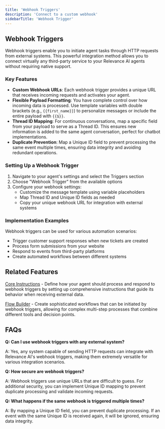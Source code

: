 ```yaml
---
title: 'Webhook Triggers'
description: 'Connect to a custom webhook'
sidebarTitle: 'Webhook Trigger'
---
```


## Webhook Triggers

Webhook triggers enable you to initiate agent tasks through HTTP requests from external systems. This powerful integration method allows you to connect virtually any third-party service to your Relevance AI agents without requiring native support.

### Key Features

- **Custom Webhook URLs**: Each webhook trigger provides a unique URL that receives incoming requests and activates your agent.
- **Flexible Payload Formatting**: You have complete control over how incoming data is processed. Use template variables with double brackets (e.g., `{{first_name}}`) to personalize messages or include the entire payload with `{{$}}`.
- **Thread ID Mapping**: For continuous conversations, map a specific field from your payload to serve as a Thread ID. This ensures new information is added to the same agent conversation, perfect for chatbot implementations.
- **Duplicate Prevention**: Map a Unique ID field to prevent processing the same event multiple times, ensuring data integrity and avoiding redundant operations.

### Setting Up a Webhook Trigger

1. Navigate to your agent's settings and select the Triggers section
2. Choose "Webhook Trigger" from the available options
3. Configure your webhook settings:
    - Customize the message template using variable placeholders
    - Map Thread ID and Unique ID fields as needed
    - Copy your unique webhook URL for integration with external systems

### Implementation Examples

Webhook triggers can be used for various automation scenarios:

- Trigger customer support responses when new tickets are created
- Process form submissions from your website
- Respond to events from third-party platforms
- Create automated workflows between different systems

## Related Features

[Core Instructions](https://relevanceai.com/docs/agent/customise-agent/core-instructions) - Define how your agent should process and respond to webhook triggers by setting up comprehensive instructions that guide its behavior when receiving external data.

[Flow Builder](https://relevanceai.com/docs/agent/customise-agent/flowbuilder) - Create sophisticated workflows that can be initiated by webhook triggers, allowing for complex multi-step processes that combine different tools and decision points.

## FAQs

**Q: Can I use webhook triggers with any external system?**

A: Yes, any system capable of sending HTTP requests can integrate with Relevance AI's webhook triggers, making them extremely versatile for various integration scenarios.

**Q: How secure are webhook triggers?**

A: Webhook triggers use unique URLs that are difficult to guess. For additional security, you can implement Unique ID mapping to prevent duplicate processing and validate incoming requests.

**Q: What happens if the same webhook is triggered multiple times?**

A: By mapping a Unique ID field, you can prevent duplicate processing. If an event with the same Unique ID is received again, it will be ignored, ensuring data integrity.